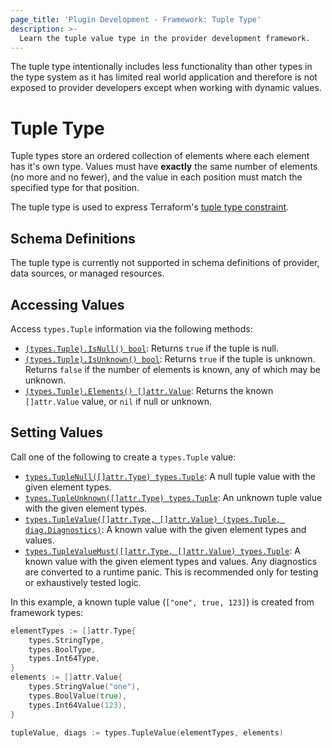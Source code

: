 ```yaml
---
page_title: 'Plugin Development - Framework: Tuple Type'
description: >-
  Learn the tuple value type in the provider development framework.
---
```


<Note>
The tuple type intentionally includes less functionality than other types in the type system as it has limited real world application and therefore is not exposed to provider developers except when working with dynamic values.
</Note>

# Tuple Type

Tuple types store an ordered collection of elements where each element has it's own type. Values must have **exactly** the same number of elements (no more and no fewer), and the value in each position must match the specified type for that position.

The tuple type is used to express Terraform's [tuple type constraint](/terraform/language/expressions/type-constraints#tuple).

## Schema Definitions

The tuple type is currently not supported in schema definitions of provider, data sources, or managed resources.

## Accessing Values

Access `types.Tuple` information via the following methods:

* [`(types.Tuple).IsNull() bool`](https://pkg.go.dev/github.com/hashicorp/terraform-plugin-framework/types/basetypes#TupleValue.IsNull): Returns `true` if the tuple is null.
* [`(types.Tuple).IsUnknown() bool`](https://pkg.go.dev/github.com/hashicorp/terraform-plugin-framework/types/basetypes#TupleValue.IsUnknown): Returns `true` if the tuple is unknown. Returns `false` if the number of elements is known, any of which may be unknown.
* [`(types.Tuple).Elements() []attr.Value`](https://pkg.go.dev/github.com/hashicorp/terraform-plugin-framework/types/basetypes#TupleValue.Elements): Returns the known `[]attr.Value` value, or `nil` if null or unknown.

## Setting Values

Call one of the following to create a `types.Tuple` value:

* [`types.TupleNull([]attr.Type) types.Tuple`](https://pkg.go.dev/github.com/hashicorp/terraform-plugin-framework/types#TupleNull): A null tuple value with the given element types.
* [`types.TupleUnknown([]attr.Type) types.Tuple`](https://pkg.go.dev/github.com/hashicorp/terraform-plugin-framework/types#TupleUnknown): An unknown tuple value with the given element types.
* [`types.TupleValue([]attr.Type, []attr.Value) (types.Tuple, diag.Diagnostics)`](https://pkg.go.dev/github.com/hashicorp/terraform-plugin-framework/types#TupleValue): A known value with the given element types and values.
* [`types.TupleValueMust([]attr.Type, []attr.Value) types.Tuple`](https://pkg.go.dev/github.com/hashicorp/terraform-plugin-framework/types#TupleValueMust): A known value with the given element types and values. Any diagnostics are converted to a runtime panic. This is recommended only for testing or exhaustively tested logic.

In this example, a known tuple value (`["one", true, 123]`) is created from framework types:

```go
elementTypes := []attr.Type{
	types.StringType,
	types.BoolType,
	types.Int64Type,
}
elements := []attr.Value{
	types.StringValue("one"),
	types.BoolValue(true),
	types.Int64Value(123),
}

tupleValue, diags := types.TupleValue(elementTypes, elements)
```

